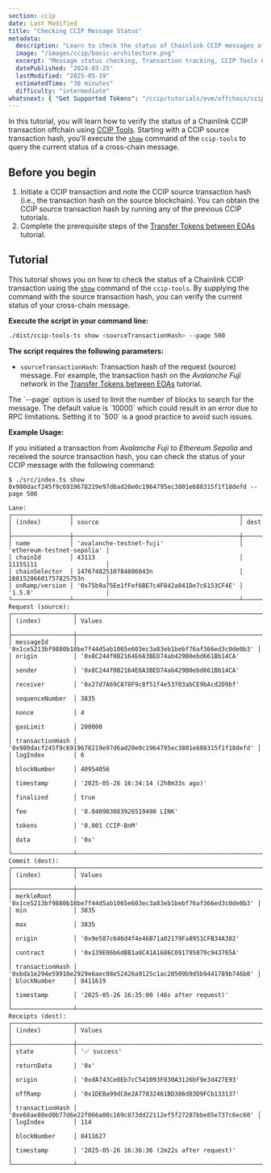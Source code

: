 ```yaml
---
section: ccip
date: Last Modified
title: "Checking CCIP Message Status"
metadata:
  description: "Learn to check the status of Chainlink CCIP messages offchain using CCIP Tools. Provide CCIP source transaction hash to verify transaction progress."
  image: "/images/ccip/basic-architecture.png"
  excerpt: "Message status checking, Transaction tracking, CCIP Tools CLI, Off-chain monitoring, TypeScript, Node.js, CCIP Explorer"
  datePublished: "2024-03-25"
  lastModified: "2025-05-19"
  estimatedTime: "30 minutes"
  difficulty: "intermediate"
whatsnext: { "Get Supported Tokens": "/ccip/tutorials/evm/offchain/ccip-tools/get-supported-tokens" }
---
```



In this tutorial, you will learn how to verify the status of a Chainlink CCIP transaction offchain using [CCIP Tools](https://github.com/smartcontractkit/ccip-tools-ts). Starting with a CCIP source transaction hash, you'll execute the [`show`](https://github.com/smartcontractkit/ccip-tools-ts/blob/main/README.md#show-default-command) command of the `ccip-tools` to query the current status of a cross-chain message.

## Before you begin

1. Initiate a CCIP transaction and note the CCIP source transaction hash (i.e., the transaction hash on the source blockchain). You can obtain the CCIP source transaction hash by running any of the previous CCIP tutorials.
1. Complete the prerequisite steps of the [Transfer Tokens between EOAs](/ccip/tutorials/evm/offchain/ccip-tools/transfer-tokens-from-eoa#before-you-begin) tutorial.

## Tutorial

This tutorial shows you on how to check the status of a Chainlink CCIP transaction using the [`show`](https://github.com/smartcontractkit/ccip-tools-ts/blob/main/README.md#show-default-command) command of the `ccip-tools`. By supplying the command with the source transaction hash, you can verify the current status of your cross-chain message.

**Execute the script in your command line:**

```bash
./dist/ccip-tools-ts show <sourceTransactionHash> --page 500
```

**The script requires the following parameters:**

- `sourceTransactionHash`: Transaction hash of the request (source) message. For example, the transaction hash on the _Avalanche Fuji_ network in the [Transfer Tokens between EOAs](/ccip/tutorials/evm/offchain/transfer-tokens-from-eoa#before-you-begin) tutorial.

<Aside type="note" title="Note">
  The `--page` option is used to limit the number of blocks to search for the message. The default value is `10000`
  which could result in an error due to RPC limitations. Setting it to `500` is a good practice to avoid such issues.
</Aside>

**Example Usage:**

If you initiated a transaction from _Avalanche Fuji_ to _Ethereum Sepolia_ and received the source transaction hash, you can check the status of your CCIP message with the following command:

```text
$ ./src/index.ts show 0x980dacf245f9c6919678219e97d6ad20e0c1964795ec3801e688315f1f18defd --page 500

Lane:
┌────────────────┬──────────────────────────────────────────────┬────────────────────────────┐
│ (index)        │ source                                       │ dest                       │
├────────────────┼──────────────────────────────────────────────┼────────────────────────────┤
│ name           │ 'avalanche-testnet-fuji'                     │ 'ethereum-testnet-sepolia' │
│ chainId        │ 43113                                        │ 11155111                   │
│ chainSelector  │ 14767482510784806043n                        │ 16015286601757825753n      │
│ onRamp/version │ '0x75b9a75Ee1fFef6BE7c4F842a041De7c6153CF4E' │ '1.5.0'                    │
└────────────────┴──────────────────────────────────────────────┴────────────────────────────┘
Request (source):
┌─────────────────┬──────────────────────────────────────────────────────────────────────┐
│ (index)         │ Values                                                               │
├─────────────────┼──────────────────────────────────────────────────────────────────────┤
│ messageId       │ '0x1ce5213bf9880b18be7f44d5ab1065e603ec3a83eb1bebf76af366ed3c0de0b3' │
│ origin          │ '0x8C244f0B2164E6A3BED74ab429B0ebd661Bb14CA'                         │
│ sender          │ '0x8C244f0B2164E6A3BED74ab429B0ebd661Bb14CA'                         │
│ receiver        │ '0x27d7A69C878F9c8f51f4e53703abCE9bAcd2D9bf'                         │
│ sequenceNumber  │ 3835                                                                 │
│ nonce           │ 4                                                                    │
│ gasLimit        │ 200000                                                               │
│ transactionHash │ '0x980dacf245f9c6919678219e97d6ad20e0c1964795ec3801e688315f1f18defd' │
│ logIndex        │ 6                                                                    │
│ blockNumber     │ 40954056                                                             │
│ timestamp       │ '2025-05-26 16:34:14 (2h8m33s ago)'                                  │
│ finalized       │ true                                                                 │
│ fee             │ '0.040903083926519498 LINK'                                          │
│ tokens          │ '0.001 CCIP-BnM'                                                     │
│ data            │ '0x'                                                                 │
└─────────────────┴──────────────────────────────────────────────────────────────────────┘
Commit (dest):
┌─────────────────┬──────────────────────────────────────────────────────────────────────┐
│ (index)         │ Values                                                               │
├─────────────────┼──────────────────────────────────────────────────────────────────────┤
│ merkleRoot      │ '0x1ce5213bf9880b18be7f44d5ab1065e603ec3a83eb1bebf76af366ed3c0de0b3' │
│ min             │ 3835                                                                 │
│ max             │ 3835                                                                 │
│ origin          │ '0x9e587c646d4f4e46B71a02179Fa8951CFB34A382'                         │
│ contract        │ '0x139E06b6dBB1a0C41A1686C091795879c943765A'                         │
│ transactionHash │ '0xbda1e294e59910e2929e6aec08e52426a9125c1ac20509b9d5b9441789b746b0' │
│ blockNumber     │ 8411619                                                              │
│ timestamp       │ '2025-05-26 16:35:00 (46s after request)'                            │
└─────────────────┴──────────────────────────────────────────────────────────────────────┘
Receipts (dest):
┌─────────────────┬──────────────────────────────────────────────────────────────────────┐
│ (index)         │ Values                                                               │
├─────────────────┼──────────────────────────────────────────────────────────────────────┤
│ state           │ '✅ success'                                                         │
│ returnData      │ '0x'                                                                 │
│ origin          │ '0xdA743Ce0Eb7cC541093F030A3126bF9e3d427E93'                         │
│ offRamp         │ '0x1DEBa99dC8e2A77832461BD386d83D9FCb133137'                         │
│ transactionHash │ '0xe68ae80ed0b77d6e22f066a08c169c873dd22112ef5f27287bbe85e737c6ec60' │
│ logIndex        │ 114                                                                  │
│ blockNumber     │ 8411627                                                              │
│ timestamp       │ '2025-05-26 16:36:36 (2m22s after request)'                          │
└─────────────────┴──────────────────────────────────────────────────────────────────────┘
```
